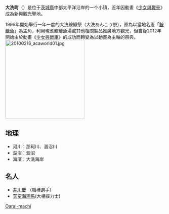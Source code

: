 {{日本町村|
|自治體名=大洗
|町村=町
|圖像=[[File:Oarai_Marine_Tower.jpg|240px]]
|圖像說明=[[大洗海洋塔|大洗海洋塔]]
|町村章=[[File:Symbol_of_Oarai_Ibaraki.svg|100px]]
|日文原名=大洗町
|平假名=おおあらいまち
|羅馬字拼音=Ōarai-machi
|都道府縣=茨城縣
|支廳=
|郡=東茨城郡
|編號=08309-7
|面積=23.19
|邊界未定=
|人口=17,557
|統計時間=2012年12月1日
|自治體=[[水戶市|水戶市]]、[[常陸那珂市|常陸那珂市]]、[[茨城町|茨城町]]、[[鉾田市|鉾田市]]
|樹=松树
|花=杜鹃花
|鳥=海鸥
|其他象徵物=
|其他象徵=
|郵遞區號=311-1392
|所在地=東茨城郡大洗町磯濱町6881-275<br />[[File:Oarai_Town_Hall.jpg|250px]]
|電話號碼=29-267-5111
|外部連結=http://www.town.oarai.lg.jp/
|經度=
|緯度=
|地圖=[[File:Oarai_in_Ibaraki_Prefecture_Ja.svg|250px]]
|註記=
}}
'''大洗町'''（{{jpn|j=大洗町|hg=おおあらいまち|rm=Ōarai machi|f=y}}）是位于[[茨城縣|茨城縣]]中部太平洋沿岸的一个小镇，近年因動畫《[[少女與戰車|少女與戰車]]》成為新興觀光聖地。

1996年開始舉行一年一度的大洗鮟鱇祭（大洗あんこう祭），原為以當地名產「[[鮟鱇魚|鮟鱇魚]]」為主角，利用現煮鮟鱇魚湯或其他相關製品推廣地方觀光，但自從2012年開始由於動畫《[[少女與戰車|少女與戰車]]》的成功而轉變為以動畫為主軸的祭典。
[[File:20100216_acaworld01.jpg|250px]]

==地理==
*河川：那珂川、涸沼川
*湖沼：涸沼
*海濱：大洗海岸

==名人==
*[[井川慶|井川慶]] （職棒選手）
*[[天空海翔馬|天空海翔馬]](大相撲力士)

{{茨城縣}}
{{Authority control}}
{{Japan-geo-stub}}
[[Category:茨城縣的市町村|Oarai-machi]]